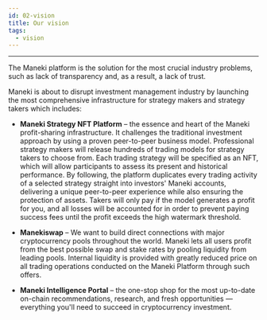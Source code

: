 ```yaml
---
id: 02-vision
title: Our vision
tags:
  - vision
---
```


<hr />

<div style={{ textAlign: "justify" }}>
  <p>
    The Maneki platform is the solution for the most crucial industry problems,
    such as lack of transparency and, as a result, a lack of trust.
  </p>
  <p>
    Maneki is about to disrupt investment management industry by launching the
    most comprehensive infrastructure for strategy makers and strategy takers
    which includes:
  </p>
  <ul>
    <li>
      <p>
        <strong>Maneki Strategy NFT Platform</strong> – the essence and heart of
        the Maneki profit-sharing infrastructure. It challenges the traditional
        investment approach by using a proven peer-to-peer business model.
        Professional strategy makers will release hundreds of trading models for
        strategy takers to choose from. Each trading strategy will be specified
        as an NFT, which will allow participants to assess its present and
        historical performance. By following, the platform duplicates every
        trading activity of a selected strategy straight into investors' Maneki
        accounts, delivering a unique peer-to-peer experience while also
        ensuring the protection of assets. Takers will only pay if the model
        generates a profit for you, and all losses will be accounted for in
        order to prevent paying success fees until the profit exceeds the high
        watermark threshold.
      </p>
    </li>
    <li>
      <p>
        <strong>Manekiswap</strong> – We want to build direct connections with
        major cryptocurrency pools throughout the world. Maneki lets all users
        profit from the best possible swap and stake rates by pooling liquidity
        from leading pools. Internal liquidity is provided with greatly reduced
        price on all trading operations conducted on the Maneki Platform through
        such offers.
      </p>
    </li>
    <li>
      <p>
        <strong>Maneki Intelligence Portal</strong> – the one-stop shop for the
        most up-to-date on-chain recommendations, research, and fresh
        opportunities — everything you'll need to succeed in cryptocurrency
        investment.
      </p>
    </li>
  </ul>
</div>
